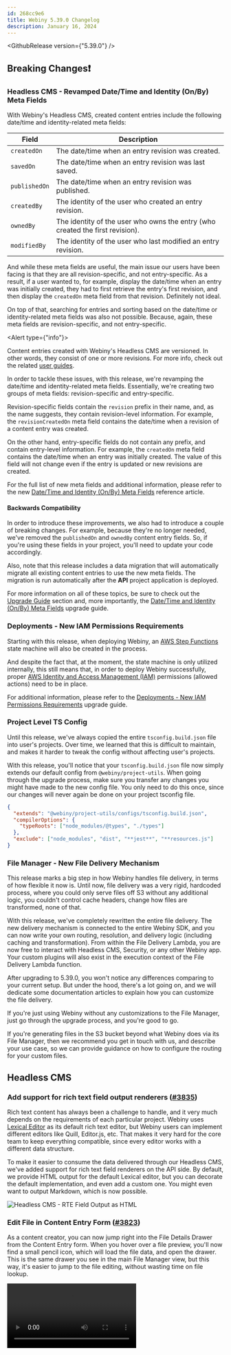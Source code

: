 ```yaml
---
id: 268cc9e6
title: Webiny 5.39.0 Changelog
description: January 16, 2024
---
```




<GithubRelease version={"5.39.0"} />

## Breaking Changes❗

### Headless CMS - Revamped Date/Time and Identity (On/By) Meta Fields

With Webiny's Headless CMS, created content entries include the following date/time and identity-related meta fields:

| Field         | Description                                                                   |
| ------------- | ----------------------------------------------------------------------------- |
| `createdOn`   | The date/time when an entry revision was created.                             |
| `savedOn`     | The date/time when an entry revision was last saved.                          |
| `publishedOn` | The date/time when an entry revision was published.                           |
| `createdBy`   | The identity of the user who created an entry revision.                       |
| `ownedBy`     | The identity of the user who owns the entry (who created the first revision). |
| `modifiedBy`  | The identity of the user who last modified an entry revision.                 |

And while these meta fields are useful, the main issue our users have been facing is that they are all revision-specific, and not entry-specific. As a result, if a user wanted to, for example, display the date/time when an entry was initially created, they had to first retrieve the entry's first revision, and then display the `createdOn` meta field from that revision. Definitely not ideal.

On top of that, searching for entries and sorting based on the date/time or identity-related meta fields was also not possible. Because, again, these meta fields are revision-specific, and not entry-specific.

<Alert type={"info"}>

Content entries created with Webiny's Headless CMS are versioned. In other words, they consist of one or more revisions. For more info, check out the related [user guides](/docs/user-guides/headless-cms/essentials/glossary).

</Alert>

In order to tackle these issues, with this release, we're revamping the date/time and identity-related meta fields. Essentially, we're creating two groups of meta fields: revision-specific and entry-specific.

Revision-specific fields contain the `revision` prefix in their name, and, as the name suggests, they contain revision-level information. For example, the `revisionCreatedOn` meta field contains the date/time when a revision of a content entry was created.

On the other hand, entry-specific fields do not contain any prefix, and contain entry-level information. For example, the `createdOn` meta field contains the date/time when an entry was initially created. The value of this field will not change even if the entry is updated or new revisions are created.

For the full list of new meta fields and additional information, please refer to the new [Date/Time and Identity (On/By) Meta Fields](/docs/headless-cms/references/date-time-and-identity-meta-fields) reference article.

#### Backwards Compatibility

In order to introduce these improvements, we also had to introduce a couple of breaking changes. For example, because they're no longer needed, we've removed the `publishedOn` and `ownedBy` content entry fields. So, if you're using these fields in your project, you'll need to update your code accordingly.

Also, note that this release includes a data migration that will automatically migrate all existing content entries to use the new meta fields. The migration is run automatically after the **API** project application is deployed.

For more information on all of these topics, be sure to check out the [Upgrade Guide](/docs/release-notes/5.39.0/upgrade-guide) section and, more importantly, the [Date/Time and Identity (On/By) Meta Fields](/docs/release-notes/5.39.0/date-time-and-identity-meta-fields) upgrade guide.

### Deployments - New IAM Permissions Requirements

Starting with this release, when deploying Webiny, an [AWS Step Functions](https://aws.amazon.com/step-functions/) state machine will also be created in the process.

And despite the fact that, at the moment, the state machine is only utilized internally, this still means that, in order to deploy Webiny successfully, proper [AWS Identity and Access Management (IAM)](https://aws.amazon.com/iam/) permissions (allowed actions) need to be in place.

For additional information, please refer to the [Deployments - New IAM Permissions Requirements](/docs/release-notes/5.39.0/upgrade-guide#3-2-deployments-new-iam-permissions-requirements) upgrade guide.

### Project Level TS Config

Until this release, we've always copied the entire `tsconfig.build.json` file into user's projects. Over time, we learned that this is difficult to maintain, and makes it harder to tweak the config without affecting user's projects.

With this release, you'll notice that your `tsconfig.build.json` file now simply extends our default config from `@webiny/project-utils`. When going through the upgrade process, make sure you transfer any changes you might have made to the new config file. You only need to do this once, since our changes will never again be done on your project tsconfig file.

```json tsconfig.build.json
{
  "extends": "@webiny/project-utils/configs/tsconfig.build.json",
  "compilerOptions": {
    "typeRoots": ["node_modules/@types", "./types"]
  },
  "exclude": ["node_modules", "dist", "**jest**", "**resources.js"]
}
```

### File Manager - New File Delivery Mechanism

This release marks a big step in how Webiny handles file delivery, in terms of how flexible it now is. Until now, file delivery was a very rigid, hardcoded process, where you could only serve files off S3 without any additional logic, you couldn't control cache headers, change how files are transformed, none of that.

With this release, we've completely rewritten the entire file delivery. The new delivery mechanism is connected to the entire Webiny SDK, and you can now write your own routing, resolution, and delivery logic (including caching and transformation). From within the File Delivery Lambda, you are now free to interact with Headless CMS, Security, or any other Webiny app. Your custom plugins will also exist in the execution context of the File Delivery Lambda function.

After upgrading to 5.39.0, you won't notice any differences comparing to your current setup. But under the hood, there's a lot going on, and we will dedicate some documentation articles to explain how you can customize the file delivery.

<Alert type="info" title="What do I need to do?">

  If you're just using Webiny without any customizations to the File Manager, just go through the
  upgrade process, and you're good to go. 
  
  If you're generating files in the S3 bucket beyond what
  Webiny does via its File Manager, then we recommend you get in touch with us, and describe your
  use case, so we can provide guidance on how to configure the routing for your custom files.

</Alert>

## Headless CMS

### Add support for rich text field output renderers ([#3835](https://github.com/webiny/webiny-js/pull/3835))

Rich text content has always been a challenge to handle, and it very much depends on the requirements of each particular project. Webiny uses [Lexical Editor](https://lexical.dev/) as its default rich text editor, but Webiny users can implement different editors like Quill, Editor.js, etc. That makes it very hard for the core team to keep everything compatible, since every editor works with a different data structure.

To make it easier to consume the data delivered through our Headless CMS, we've added support for rich text field renderers on the API side. By default, we provide HTML output for the default Lexical editor, but you can decorate the default implementation, and even add a custom one. You might even want to output Markdown, which is now possible.

<Image src={hcmsRteHtmlOutput} alt="Headless CMS - RTE Field Output as HTML" />

### Edit File in Content Entry Form ([#3823](https://github.com/webiny/webiny-js/pull/3823))

As a content creator, you can now jump right into the File Details Drawer from the Content Entry form. When you hover over a file preview, you'll now find a small pencil icon, which will load the file data, and open the drawer. This is the same drawer you see in the main File Manager view, but this way, it's easier to jump to the file editing, without wasting time on file lookup.

<Video src={hcmsEditFileDrawer} alt="Headless CMS - Edit File Drawer" />

## File Manager

### Introducing Private Files

Private Files is a new feature, which is a part of the [Advanced Access Control Layer (AACL)](/docs/enterprise/aacl/introduction) set of features, available with the Webiny Enterprise license. This feature allows you to protect the files, managed via the File Manager, from unauthorized access.

In this first iteration of the feature, a file can either be `public`, or `private`. Files set to `private` will require a valid identity to be present in the request. To keep track of the user's credentials, we're storing the `idToken`, which is otherwise sent via HTTP headers, into a cookie, set on the API domain.

<Image src={fmAccessControl} alt="File Manager - Access Control" />

## Page Builder

### Increased Memory Size for Export/Import Related AWS Lambda Functions

Prior to this release, the AWS Lambda functions that were used for exporting and importing Page Builder pages, blocks, and templates were using the default memory size of 128 MB. With this release, we've increased the memory size to 512 MB.

This change was necessary because, in some cases, the default memory size was not enough to handle the export/import process, which resulted in the process failing.

### https://github.com/webiny/webiny-js/pull/3825

## Admin

### Introducing Table Customization APIs ([#3756](https://github.com/webiny/webiny-js/pull/3756) [#3721](https://github.com/webiny/webiny-js/pull/3721) [#3785](https://github.com/webiny/webiny-js/pull/3785))

In this latest release, we have introduced powerful APIs that allow developers to customize the tables used by our suite of applications, such as Headless CMS, Page Builder, and File Manager.

Using these APIs, developers can now easily add new columns, replace existing ones, remove them, or reposition them as per their requirements. Additionally, they can also add, replace, remove, or reposition entries and folder actions.

<Image src={hcmsDefaultTable} alt="Headless CMS - Table Columns and Actions" />

### DrawerLeft and DrawerRight Components ([#3778](https://github.com/webiny/webiny-js/pull/3778))

Webiny uses the Material Design drawers in many modules of the system. The main issue with them is that, by design, they're meant to only be used on the left side of the screen. But from the UX perspective, it's sometimes beneficial to have them open on the right side (like the File Details drawer, for example).

To make it easy for the core team, but also other developers, to create drawers on both sides of the screen, we've now exported two new components `DrawerLeft` and `DrawerRight`, and we handle the technical implementation and positioning of those.

```tsx
import { DrawerRight, DrawerLeft } from "@webiny/ui/Drawer";
```

To find more details and code samples, visit the [PR](https://github.com/webiny/webiny-js/pull/3778).

## Deployments

### Introducing Support for Amazon OpenSearch Service ([#3612](https://github.com/webiny/webiny-js/pull/3612))

With this release, we're introducing support for [Amazon OpenSearch Service](https://aws.amazon.com/opensearch-service/), a managed service that replaces the popular [Amazon Elasticsearch Service](https://aws.amazon.com/elasticsearch-service/).

Upon creating a new Webiny project, users will no longer be able to select the DynamoDB + Elasticsearch database setup. Instead, they will be able to select the DynamoDB + OpenSearch setup.

Note that all existing projects that are using the Amazon DynamoDB + Amazon Elasticsearch database setup will continue to work as before. Users' projects will still be able to use the Amazon Elasticsearch Service, and they will not be forced to migrate to Amazon OpenSearch Service.

Finally, note that, at the moment, we do not provide a migration path from Amazon Elasticsearch Service to Amazon OpenSearch Service for existing projects. Drop us a message in our [Community Slack](https://www.webiny.com/slack) if this is something you'd like to see in the future.

<Alert type={"info"}>

Visit the [Different Database Setups](/docs/architecture/introduction#different-database-setups) article to learn more
about the different database setups Webiny supports.

</Alert>

## Other Improvements

### Node.js v18 ([#3561](https://github.com/webiny/webiny-js/pull/3561))

With this release we have updated the system to Node.js `v18`. Unfortunately, there are some breaking changes coming with the dependency updates:

- `aws-sdk` has been bumped to `3.425.0` - because the `v2.x.x` does not work with the Node.js `v18`
- `dynamodb-toolbox` has been bumped to `0.9.2` - because the previous version we were using, does not work with `aws-sdk` `v3.x.x`

This was quite an update, with over **750** files changed in our repository, so if you encounter any issues - please let us know. Also, you'll notice that we now have a package for interacting with the AWS SDK, called `@webiny/aws-sdk`. This package only exports AWS clients that we actually use in Webiny.

<Alert type="warning" title={"AWS SDK in AWS Lambda Functions"}>

In **Node.js 18.x** runtime, the default AWS SDK version is **v3**. See [the official AWS blog](https://aws.amazon.com/blogs/compute/node-js-18-x-runtime-now-available-in-aws-lambda/) for details.

We've updated our webpack bundling config to follow this change. This means that `aws-sdk@2` is no longer excluded from bundling. Instead, `@aws-sdk/*` packages are now excluded from bundling, since these are always available in the Lambda runtime.

</Alert>

### Multi-Event Handler ([#3710](https://github.com/webiny/webiny-js/pull/3710))

Until this release, the Lambda Handler was only able to handle a single type of the event.

For example, if you wanted to have a Lambda function which handled the **S3** event, you had to import the `createHandler` function from `@webiny/handler-aws/s3`.

From now on, for all AWS events we support, you can use the `createHandler` function from `@webiny/handler-aws` package.
You can still use the old way of importing specific handler factories (s3, dynamodb, etc...), so this change is completely backwards compatible.

To find out more about our Lambda event handlers, please read [this](/docs/core-development-concepts/basics/routes-and-events) article.

### Webiny CLI - Introducing the `webiny open` Command

With this release, we're introducing a new `webiny open` Webiny CLI command.

The new command enables users to quickly open Admin or Website app in their default browser. For example:

```bash
# Opens the Admin app in your default browser (`dev` environment).
yarn webiny open admin --env dev

# Opens the Website app in your default browser (`dev` environment).
yarn webiny open website --env dev
```

This way, it's a bit easier to open the Admin or Website app. Users no longer need to first retrieve relevant URLs via the [`webiny info`](/docs/core-development-concepts/basics/webiny-cli#common-commands) or [`webiny output`](/docs/core-development-concepts/basics/webiny-cli#yarn-webiny-output-folder---env-env) command and then manually copy/paste them into the browser.

<Alert type={"info"}>

Note that, for local development, the apps are still spun up locally in the same way - via the [`webiny watch`](/docs/core-development-concepts/basics/watch-command) command.

</Alert>

### Lambda Code Splitting

This release added various new features which do not run on every request to the API. To optimize cold starts, and reduce the size of the main code bundle, we've now enabled support for code splitting, via [dynamic imports](https://webpack.js.org/guides/code-splitting/#dynamic-imports). This allows us to split away large dependencies which are rarely used, like for example, JSDOM (used when parsing HTML or rendering Lexical to HML).

You're welcome to analyze your custom code, and see which parts of your plugins could be good candidates for code splitting.
